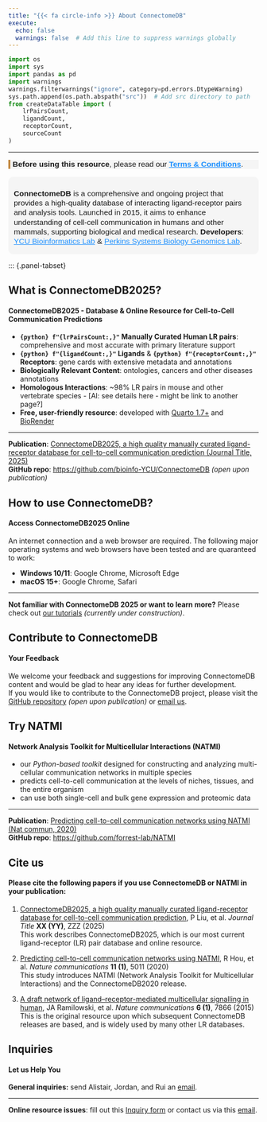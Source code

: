 ```yaml
---
title: "{{< fa circle-info >}} About ConnectomeDB"
execute:
  echo: false
  warnings: false  # Add this line to suppress warnings globally
---
```


<i class="far fa-link"></i>
```python
import os
import sys
import pandas as pd
import warnings
warnings.filterwarnings("ignore", category=pd.errors.DtypeWarning)
sys.path.append(os.path.abspath("src"))  # Add src directory to path
from createDataTable import (
    lrPairsCount,
    ligandCount,
    receptorCount,
    sourceCount
)
```

<hr>

<div style="border-left: 4px solid #C28840; background-color: #F5F5F5; padding: 0px 0.3em; margin: 1em 0; font-family: Arial, sans-serif; font-size: 110%;">
  <span class="half-break"></span>
  <strong>Before using this resource</strong>, please read our 
  <a href="https://comp.med.yokohama-cu.ac.jp/collab/connectomeDB/policy.html" target="_blank" style="color: #1E90FF; text-decoration: underline; font-weight: bold;">Terms &amp; Conditions</a>.
  <span class="half-break"></span>
</div>

<div style="border: 1.5px solid #F5F5F5; border-radius: 10px; padding: 8px 10px 0px 10px; background-color: #F5F5F5; font-family: Arial, sans-serif; font-size: 110%; width: 100%; box-sizing: border-box; margin: 0; line-height: 1.25;">
  <strong>ConnectomeDB</strong> is a comprehensive and ongoing project that provides a high-quality database of interacting ligand-receptor pairs and analysis tools. Launched in 2015, it aims to enhance understanding of cell-cell communication in humans and other mammals, supporting biological and medical research.<span class="half-break"></span>
  <strong>Developers</strong>: 
  <a href="https://www-user.yokohama-cu.ac.jp/~bioinfo/hp/" target="_blank" style="color:#1E90FF; text-decoration:underline;">YCU Bioinformatics Lab</a>
    &amp; 
  <a href="https://perkins.org.au/research/labs/cancer-program/systems-biology-and-genomics-overview/" target="_blank" style="color:#1E90FF; text-decoration:underline;">Perkins Systems Biology Genomics Lab</a>.
</div>

<span class="half-break"></span>

::: {.panel-tabset}

## **What is ConnectomeDB2025?**

#### **ConnectomeDB2025 - Database & Online Resource for Cell-to-Cell Communication Predictions**
<span class="half-break"></span>

- **`{python} f"{lrPairsCount:,}"`  Manually Curated Human LR pairs**: comprehensive and most accurate with primary literature support\
- **`{python} f"{ligandCount:,}"` Ligands** & **`{python} f"{receptorCount:,}"` Receptors**: gene cards with extensive metadata and annotations\
- **Biologically Relevant Content**: ontologies, cancers and other diseases annotations\
- **Homologous Interactions**: ~98% <variable> LR pairs in mouse and other vertebrate species - [Al: see details here - might be link to another page?]\
 - **Free, user-friendly resource**: developed with <a href='https://quarto.org/' target='_blank'>Quarto 1.7+</a> and <a href='https://www.biorender.com/' target='_blank'> BioRender</a> 

<hr>

<span class="half-break"></span>
**Publication**: [ConnectomeDB2025, a high quality manually curated ligand-receptor database for cell-to-cell communication prediction (Journal Title, 2025)](about.qmd)  
**GitHub repo**: <https://github.com/bioinfo-YCU/ConnectomeDB> *(open upon publication)*

## **How to use ConnectomeDB?**

#### **Access ConnectomeDB2025 Online**
<span class="half-break"></span>

An internet connection and a web browser are required. The following major operating systems and web browsers have been tested and are quaranteed to work:

- **Windows 10/11**: Google Chrome, Microsoft Edge
- **macOS 15+**: Google Chrome, Safari

<hr>

<span class="half-break"></span>
**Not familiar with ConnectomeDB 2025 or want to learn more?** Please check out [our tutorials](tutorials.qmd) *(currently under construction)*.

## **Contribute to ConnectomeDB**

#### **Your Feedback**
<span class="half-break"></span>

We welcome your feedback and suggestions for improving ConnectomeDB content and would be glad to hear any ideas for further development.  
If you would like to contribute to the ConnectomeDB project, please visit the [GitHub repository](https://github.com/bioinfo-YCU/ConnectomeDB) *(open upon publication)* or [email us](mailto:alistair.forrest@gmail.com; jordanr@yokohama-cu.ac.jp; rui.hou@research.uwa.edu.au).

## **Try NATMI**

#### **Network Analysis Toolkit for Multicellular Interactions (NATMI)**
<span class="half-break"></span>

- our *Python-based toolkit* designed for constructing and analyzing multi-cellular communication networks in multiple species
- predicts cell-to-cell communication at the levels of niches, tissues, and the entire organism
- can use both single-cell and bulk gene expression and proteomic data

<hr>

<span class="half-break"></span>

**Publication**: [Predicting cell-to-cell communication networks using NATMI (Nat commun, 2020)](https://doi.org/10.1038/s41467-020-18873-z)   
**GitHub repo**: <https://github.com/forrest-lab/NATMI> 

## **Cite us**
<span class="half-break"></span>

#### **Please cite the following papers if you use ConnectomeDB or NATMI in your publication:**
<span class="half-break"></span>

1. [ConnectomeDB2025, a high quality manually curated ligand-receptor database for cell-to-cell communication prediction](), P Liu, et al. *Journal Title* **XX (YY)**, ZZZ (2025)  
This work describes ConnectomeDB2025, which is our most current ligand-receptor (LR) pair database and online resource.

2. [Predicting cell-to-cell communication networks using NATMI](https://doi.org/10.1038/s41467-020-18873-z), R Hou, et al. *Nature communications* **11 (1)**, 5011 (2020)  
This study introduces NATMI (Network Analysis Toolkit for Multicellular Interactions) and the ConnectomeDB2020 release.

3. [A draft network of ligand–receptor-mediated multicellular signalling in human](https://doi.org/10.1038/ncomms8866), JA Ramilowski, et al. *Nature communications* **6 (1)**, 7866 (2015)  
This is the original resource upon which subsequent ConnectomeDB releases are based, and is widely used by many other LR databases.

## **Inquiries**

#### **Let us Help You**
<span class="half-break"></span>

**General inquiries:** send Alistair, Jordan, and Rui an [email](mailto:alistair.forrest@gmail.com; jordanr@yokohama-cu.ac.jp; rui.hou@research.uwa.edu.au).

<hr>

**Online resource issues**: fill out this [Inquiry form](https://forms.gle/m7k5vygRPdTRdaTh6) or contact us via this [email](mailto:bioinfo@yokohama-cu.ac.jp; alistair.forrest@gmail.com).  
